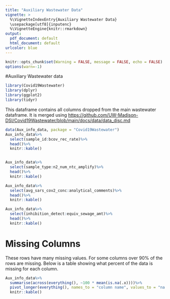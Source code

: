 ```yaml
---
title: "Auxiliary Wastewater Data"
vignette: >
  %\VignetteIndexEntry{Auxiliary Wastewater Data}
  \usepackage[utf8]{inputenc}
  %\VignetteEngine{knitr::rmarkdown}
output:
  pdf_document: default
  html_document: default
urlcolor: blue
---
```


```r
knitr::opts_chunk$set(Warning = FALSE, message = FALSE, echo = FALSE)
options(warn=-1)
```

#Auxiliary Wastewater data

```r
library(Covid19Wastewater)
library(dplyr)
library(ggplot2)
library(tidyr)
```

This dataframe contains all columns dropped from the main wastewater dataframe. It is merged using [https://github.com/UW-Madison-DSI/Covid19Wastewater/blob/main/docs/data/data_disc.md](https://github.com/UW-Madison-DSI/Covid19Wastewater/blob/main/docs/data/data_disc.md)

```r
data(Aux_info_data, package = "Covid19Wastewater")
Aux_info_data%>%
  select(sample_id:bcov_rec_rate)%>%
  head()%>%
  knitr::kable()


Aux_info_data%>%
  select(sample_type:n2_num_ntc_amplify)%>%
  head()%>%
  knitr::kable()

Aux_info_data%>%
  select(avg_sars_cov2_conc:analytical_comments)%>%
  head()%>%
  knitr::kable()

Aux_info_data%>%
  select(inhibition_detect:equiv_sewage_amt)%>%
  head()%>%
  knitr::kable()
```


# Missing Columns

These rows have many missing values. For some columns over 90% of the rows are missing. Below is a table showing what percent of the data is missing for each column.

```r
Aux_info_data%>%
  summarise(across(everything(), ~100 * mean(is.na(.x))))%>%
  pivot_longer(everything(), names_to = "column name", values_to = "na %")%>%
  knitr::kable()
```
